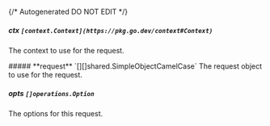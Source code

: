 {/* Autogenerated DO NOT EDIT  */}

##### **ctx** `[context.Context](https://pkg.go.dev/context#Context)`
The context to use for the request.

<Collapsible>
    ##### **request** `[][]shared.SimpleObjectCamelCase`
    The request object to use for the request.
    <Collapsible.Break/>
    <SimpleObjectCamelCase/>
</Collapsible>

##### **opts** `[]operations.Option`
The options for this request.

